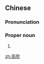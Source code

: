 ==Chinese==
{{zh-forms}}

===Pronunciation===
{{zh-pron
|m=gāoyuàn
|c=gou1 jyun2
|cat=pn
}}

===Proper noun===
{{zh-proper}}

# {{abbreviation of|高等法院||High Court|lang=zh}}

[[zh:高院]]